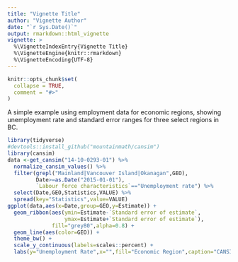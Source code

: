 ```yaml
---
title: "Vignette Title"
author: "Vignette Author"
date: "`r Sys.Date()`"
output: rmarkdown::html_vignette
vignette: >
  %\VignetteIndexEntry{Vignette Title}
  %\VignetteEngine{knitr::rmarkdown}
  %\VignetteEncoding{UTF-8}
---
```


```r
knitr::opts_chunk$set(
  collapse = TRUE,
  comment = "#>"
)
```

A simple example using employment data for economic regions, showing unemployment rate and standard error ranges for three select regions in BC.

```r
library(tidyverse)
#devtools::install_github("mountainmath/cansim")
library(cansim)
data <-get_cansim("14-10-0293-01") %>% 
  normalize_cansim_values() %>%
  filter(grepl("Mainland|Vancouver Island|Okanagan",GEO),
         Date>=as.Date("2015-01-01"),
         `Labour force characteristics`=="Unemployment rate") %>%
  select(Date,GEO,Statistics,VALUE) %>%
  spread(key="Statistics",value=VALUE)
ggplot(data,aes(x=Date,group=GEO,y=Estimate)) +
  geom_ribbon(aes(ymin=Estimate-`Standard error of estimate`,
                  ymax=Estimate+`Standard error of estimate`),
              fill="grey80",alpha=0.8) +
  geom_line(aes(color=GEO)) +
  theme_bw() +
  scale_y_continuous(labels=scales::percent) +
  labs(y="Unemployment Rate",x="",fill="Economic Region",caption="CANSIM 14-10-0293")
```


